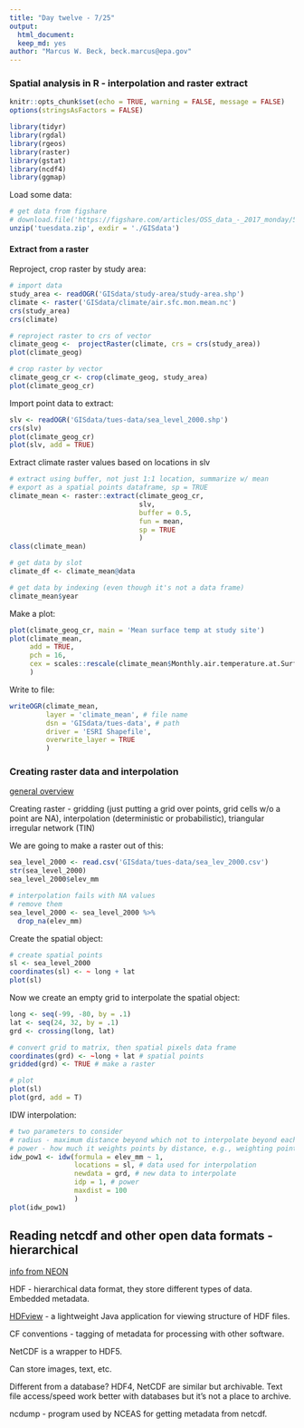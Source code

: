 ```yaml
---
title: "Day twelve - 7/25"
output: 
  html_document:
  keep_md: yes
author: "Marcus W. Beck, beck.marcus@epa.gov"
---
```


### Spatial analysis in R - interpolation and raster extract

```r
knitr::opts_chunk$set(echo = TRUE, warning = FALSE, message = FALSE)
options(stringsAsFactors = FALSE)

library(tidyr)
library(rgdal)
library(rgeos)
library(raster)
library(gstat)
library(ncdf4)
library(ggmap)
```

Load some data:
```r
# get data from figshare
# download.file('https://figshare.com/articles/OSS_data_-_2017_monday/5136289', destfile = './tuesdata.zip')
unzip('tuesdata.zip', exdir = './GISdata')
```

#### Extract from a raster

Reproject, crop raster by study area:
```r
# import data
study_area <- readOGR('GISdata/study-area/study-area.shp')
climate <- raster('GISdata/climate/air.sfc.mon.mean.nc')
crs(study_area)
crs(climate)

# reproject raster to crs of vector
climate_geog <-  projectRaster(climate, crs = crs(study_area))
plot(climate_geog)

# crop raster by vector
climate_geog_cr <- crop(climate_geog, study_area)
plot(climate_geog_cr)
```

Import point data to extract:
```r
slv <- readOGR('GISdata/tues-data/sea_level_2000.shp')
crs(slv)
plot(climate_geog_cr)
plot(slv, add = TRUE)
```

Extract climate raster values based on locations in slv
```r
# extract using buffer, not just 1:1 location, summarize w/ mean
# export as a spatial points dataframe, sp = TRUE
climate_mean <- raster::extract(climate_geog_cr, 
                                slv, 
                                buffer = 0.5, 
                                fun = mean, 
                                sp = TRUE
                                )
class(climate_mean)

# get data by slot
climate_df <- climate_mean@data

# get data by indexing (even though it's not a data frame)
climate_mean$year
```

Make a plot:
```r
plot(climate_geog_cr, main = 'Mean surface temp at study site')
plot(climate_mean, 
     add = TRUE, 
     pch = 16, 
     cex = scales::rescale(climate_mean$Monthly.air.temperature.at.Surface, to = c(1, 3))
     )
```

Write to file:
```r
writeOGR(climate_mean, 
         layer = 'climate_mean', # file name
         dsn = 'GISdata/tues-data', # path
         driver = 'ESRI Shapefile', 
         overwrite_layer = TRUE
         )
```

### Creating raster data and interpolation

[general overview](http://neondataskills.org/spatial-data/spatial-interpolation-basics)

Creating raster - gridding (just putting a grid over points, grid cells w/o a point are NA), interpolation (deterministic or probabilistic), triangular irregular network (TIN)

We are going to make a raster out of this:

```r
sea_level_2000 <- read.csv('GISdata/tues-data/sea_lev_2000.csv')
str(sea_level_2000)
sea_level_2000$elev_mm

# interpolation fails with NA values
# remove them
sea_level_2000 <- sea_level_2000 %>% 
  drop_na(elev_mm)
```

Create the spatial object:
```r
# create spatial points
sl <- sea_level_2000
coordinates(sl) <- ~ long + lat
plot(sl)
```

Now we create an empty grid to interpolate the spatial object:
```r
long <- seq(-99, -80, by = .1)
lat <- seq(24, 32, by = .1)
grd <- crossing(long, lat)

# convert grid to matrix, then spatial pixels data frame
coordinates(grd) <- ~long + lat # spatial points
gridded(grd) <- TRUE # make a raster

# plot
plot(sl)
plot(grd, add = T)
```

IDW interpolation:
```r
# two parameters to consider
# radius - maximum distance beyond which not to interpolate beyond each point
# power - how much it weights points by distance, e.g., weighting points higher that are farther away makes a smoother surface (higher power)
idw_pow1 <- idw(formula = elev_mm ~ 1, 
                locations = sl, # data used for interpolation
                newdata = grd, # new data to interpolate
                idp = 1, # power 
                maxdist = 100
                )
plot(idw_pow1)
```

## Reading netcdf and other open data formats - hierarchical

[info from NEON](https://support.hdfgroup.org/HDF5/)

HDF - hierarchical data format, they store different types of data.  Embedded metadata. 

[HDFview](https://support.hdfgroup.org/HDF5/) - a lightweight Java application for viewing structure of HDF files.

CF conventions - tagging of metadata for processing with other software. 

NetCDF is a wrapper to HDF5. 

Can store images, text, etc. 

Different from a database?  HDF4, NetCDF are similar but archivable.  Text file access/speed work better with databases but it's not a place to archive. 

ncdump - program used by NCEAS for getting metadata from netcdf.  

